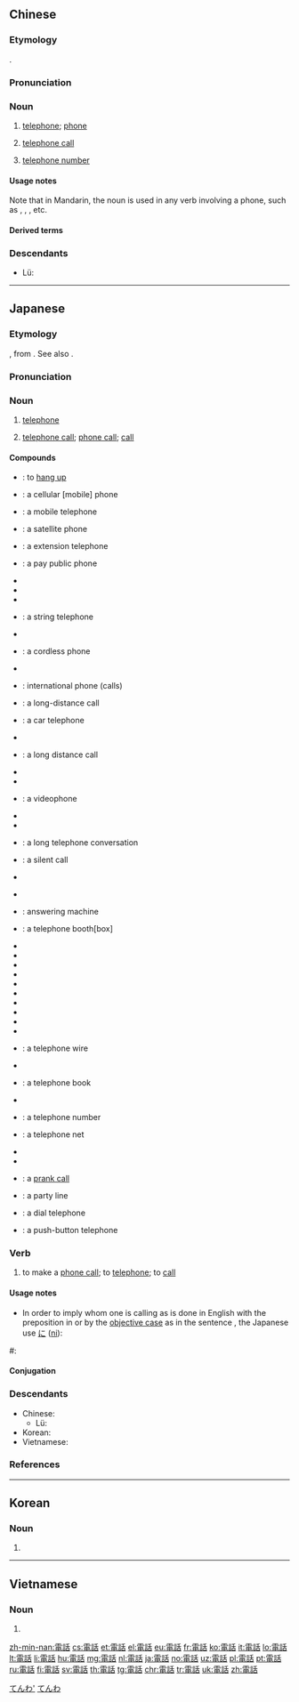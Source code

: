 {{also|电话}}
==Chinese==
{{zh-forms|s=电话}}

===Etymology===
{{wasei kango|電%話|でん%わ|telephone}}.

===Pronunciation===
{{zh-pron
|m=diànhuà,er=y
|c=din6 waa6-2
|c-t=en5 va5*
|h=pfs=thien-fa
|md=diêng-uâ
|mn=tiān-ōe
|mn-t=diang6 uê7
|w=3di hho
|ma=y
|ca=y
|mna=
|mn-ta=Nan-teochew-電話.ogg
|cat=n
}}

===Noun===
{{zh-noun}}

# [[telephone]]; [[phone]]
#: {{zh-x|當 你 不 在 的 時候{hou}，電話 響 了。|The '''phone''' rang when you weren't here.}}
# [[telephone call]]
#: {{zh-x|我 給 你 打.電話。|I'll give you a '''call'''.}}
# [[telephone number]]
#: {{zh-x|你 的 電話 是 多少？|What's your '''phone number'''?}}

====Usage notes====
Note that in Mandarin, the noun {{zh-l|電話|telephone}} is used in any verb involving a phone, such as {{zh-l|打電話|to make a phone call}}, {{zh-l|回電話|to call back}}, {{zh-l|接電話|to answer the phone}}, etc.

====Derived terms====
{{zh-der|煲電話|煲電話粥|打電話|電話簿|電話號碼|電話會議|電話機|電話局|電話卡|電話亭|電話線|公用電話|回電話|接電話|手提電話|移動電話|拍電話}}

===Descendants===
* Lü: {{l|khb|ᦶᦎᧃᧈᦧᦱᧈ}}

{{zh-cat|Beginning}}

----

==Japanese==
{{ja-kanjitab|でん|わ|yomi=o}}

===Etymology===
{{w|Wasei kango}}, from {{compound|電|t1=[[electric]]|tr1=den|lang=ja|話|t2=[[conversation]]|tr2=wa}}. See also {{m|ja|話す|tr=hanasu}}.

===Pronunciation===
{{ja-pron|でんわ|acc=h|y=o|acc_ref=NHK}}

===Noun===
{{ja-noun|でんわ}}

# [[telephone]]
#: {{ja-usex|'''電話'''を引く|'''でんわ''' を ひく|to install a '''telephone'''}}
#: {{ja-usex|'''電話'''に出る|'''でんわ''' に でる|to answer the '''phone'''}}
# [[telephone call]]; [[phone call]]; [[call]]
#: {{ja-usex|'''電話'''を掛ける|'''でんわ''' を かける|to make a '''call'''}}
#: {{ja-usex|'''電話'''が掛かって来る|'''でんわ''' が かかって くる|to receive a '''call'''}}
#: {{ja-usex|'''電話'''を切る|'''でんわ''' を きる|to hang up}}

====Compounds====
{{der-top}}
{{top2}}
* {{ja-r|電話を切る|でんわ を きる}}: to [[hang up]]
* {{ja-r|携帯電話|けいたいでんわ}}: a cellular [mobile] phone
* {{ja-r|移動電話|いどうでんわ}}: a mobile telephone
* {{ja-r|衛星電話|えいせいでんわ}}: a satellite phone
* {{ja-r|親子電話|おやこでんわ}}: a extension telephone
* {{ja-r|公衆電話|こうしゅうでんわ}}: a pay public phone
* {{ja-r|青電話|あおでんわ}}
* {{ja-r|赤電話|あかでんわ}}
* {{ja-r|アドオン電話|アド.オンでんわ}}
* {{ja-r|糸電話|いとでんわ}}: a string telephone
* {{ja-r|脅迫電話|きょうはくでんわ}}
* {{ja-r|コードレス電話|コードレスでんわ}}: a cordless phone
* {{ja-r|国際電信電話|こくさいでんしんでんわ}}
* {{ja-r|国際電話|こくさいでんわ}}: international phone (calls)
* {{ja-r|市外電話|しがいでんわ}}: a long-distance call
* {{ja-r|自動車電話|じどうしゃでんわ}}: a car telephone
* {{ja-r|卓上電話|たくじょうでんわ}}
* {{ja-r|長距離電話|ちょうきょりでんわ}}: a long distance call
* {{ja-r|直通電話|ちょくつうでんわ}}
* {{ja-r|通常加入電話|つうじょうかにゅうでんわ}}
* {{ja-r|テレビ電話|テレビでんわ}}: a videophone
* {{ja-r|転送電話|てんそうでんわ}}
* {{ja-r|内線電話|ないせんでんわ}}
* {{ja-r|長電話|ながでんわ}}: a long telephone conversation
* {{ja-r|無言電話|むごんでんわ}}: a silent call
* {{ja-r|無線電話|むせんでんわ}}
{{mid2}}
* {{ja-r|呼び出し電話|よびだしでんわ}}
* {{ja-r|留守番電話|るすばんでんわ}}: answering machine
* {{ja-r|電話ボックス|でんわボックス}}: a telephone booth[box]
* {{ja-r|電話会社|でんわがいしゃ}}
* {{ja-r|電話回線|でんわかいせん}}
* {{ja-r|電話機|でんわき}}
* {{ja-r|電話局|でんわきょく}}
* {{ja-r|電話交換局|でんわこうかんきょく}}
* {{ja-r|電話交換手|でんわこうかんしゅ}}
* {{ja-r|電話交換台|でんわこうかんだい}}
* {{ja-r|電話口|でんわぐち}}
* {{ja-r|電話室|でんわしつ}}
* {{ja-r|電話世論調査|でんわせろんちょうさ}}
* {{ja-r|電話線|でんわせん}}: a telephone wire
* {{ja-r|電話中|でんわちゅう}}
* {{ja-r|電話帳|でんわちょう}}: a telephone book
* {{ja-r|電話調査|でんわちょうさ}}
* {{ja-r|電話番号|でんわばんごう}}: a telephone number
* {{ja-r|電話網|でんわもう}}: a telephone net
* {{ja-r|電話料|でんわりょう}}
* {{ja-r|電話加入者|でんわかにゅうしゃ}}
* {{ja-r|悪戯電話|いたずらでんわ}}: a [[prank call]]
* {{ja-r|共同電話|きょうどうでんわ}}: a party line
* {{ja-r|ダイヤル式電話|ダイヤルしきでんわ}}: a dial telephone
* {{ja-r|プッシュホン式電話|プッシュホンしきでんわ}}: a push-button telephone
{{bottom}}
{{der-bottom}}

===Verb===
{{ja-verb-suru|でんわ}}

# to make a [[phone call]]; to [[telephone]]; to [[call]]

====Usage notes====
* In order to imply whom one is calling as is done in English with the preposition {{term|to}} in {{term||make a phone call '''to'''}} or by the [[objective case]] as {{term|him}} in the sentence {{term||I called '''him'''}}, the Japanese use [[に]] ([[ni]]):
#: {{ja-usex|私は彼に'''電話する'''つもりだ。|^わたし は かれ に '''でんわ する''' つもり だ。|I'm going to '''call''' him.}}

====Conjugation====
{{ja-suru|でんわ}}

===Descendants===
* Chinese: {{zh-l|電話}}
** Lü: {{l|khb|ᦎᦶᧃᧈᦧᦱᧈ}}
* Korean: {{ko-l|전화}}
* Vietnamese: {{vi-l|điện thoại}}

===References===
<references />

[[Category:ja:Telephony|てんわ']]
[[Category:Japanese basic words|てんわ]]

----

==Korean==
{{ko-hanjatab}}

===Noun===
{{ko-noun|mr=chŏnhwa|y=cēnhwa|hangeul=전화}}

# {{hanja form of|전화|[[telephone]]}}

----

==Vietnamese==
{{vi-hantutab}}

===Noun===
{{vi-hantu}}

# {{han tu form of|điện thoại|[[telephone]]}}

[[zh-min-nan:電話]]
[[cs:電話]]
[[et:電話]]
[[el:電話]]
[[eu:電話]]
[[fr:電話]]
[[ko:電話]]
[[it:電話]]
[[lo:電話]]
[[lt:電話]]
[[li:電話]]
[[hu:電話]]
[[mg:電話]]
[[nl:電話]]
[[ja:電話]]
[[no:電話]]
[[uz:電話]]
[[pl:電話]]
[[pt:電話]]
[[ru:電話]]
[[fi:電話]]
[[sv:電話]]
[[th:電話]]
[[tg:電話]]
[[chr:電話]]
[[tr:電話]]
[[uk:電話]]
[[zh:電話]]
